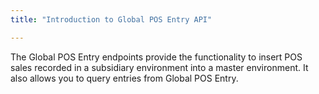 ```yaml
---
title: "Introduction to Global POS Entry API"

---
```


The Global POS Entry endpoints provide the functionality to insert POS sales recorded in a subsidiary environment into a master environment. 
It also allows you to query entries from Global POS Entry. 


